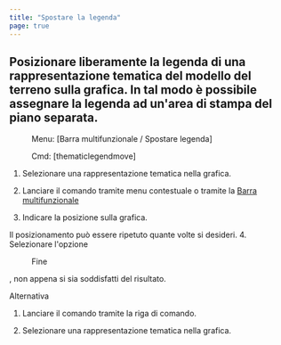 ```yaml
---
title: "Spostare la legenda"
page: true
---
```

## Posizionare liberamente la legenda di una rappresentazione tematica del modello del terreno sulla grafica. In tal modo &#232; possibile assegnare la legenda ad un&#39;area di stampa del piano separata.
 <Menu> Menu: [Barra multifunzionale / Spostare legenda] </Menu> 
<GeoDesigner> <Menu> Cmd: [thematiclegendmove] </Menu> </GeoDesigner>


1. Selezionare una rappresentazione tematica nella grafica.

2. Lanciare il comando tramite menu contestuale o tramite la 
[Barra multifunzionale](../benutzeroberflaeche/multifunktionsleiste)

3. Indicare la posizione sulla grafica. 


<Success>
Il posizionamento pu&#242; essere ripetuto quante volte si desideri.

</Success>
4. Selezionare l&#39;opzione <Menu>Fine</Menu> , non appena si sia soddisfatti del risultato.




<GeoDesigner>Alternativa


1. Lanciare il comando tramite la riga di comando.


2. Selezionare una rappresentazione tematica nella grafica.





</GeoDesigner>

